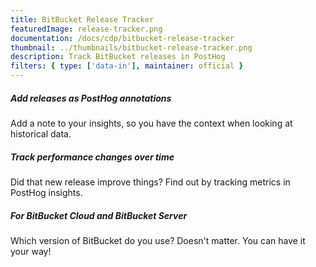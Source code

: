 ```yaml
---
title: BitBucket Release Tracker
featuredImage: release-tracker.png
documentation: /docs/cdp/bitbucket-release-tracker
thumbnail: ../thumbnails/bitbucket-release-tracker.png
description: Track BitBucket releases in PostHog
filters: { type: ['data-in'], maintainer: official }
---
```


<Section
    divider={false}
    title="Track BitBucket releases in PostHog, so you can correlate releases to performance changes easily."
    size="full"
    cols={3}
>
    <div>
        <h5>Add releases as PostHog annotations</h5>
        <p>Add a note to your insights, so you have the context when looking at historical data.</p>
    </div>
    <div>
        <h5>Track performance changes over time</h5>
        <p>Did that new release improve things? Find out by tracking metrics in PostHog insights.</p>
    </div>
    <div>
        <h5>For BitBucket Cloud and BitBucket Server</h5>
        <p>Which version of BitBucket do you use? Doesn't matter. You can have it your way!</p>
    </div>
    
</Section>

<Documentation />

